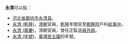 '''永清'''可以指：

* [[河北省|河北省]][[廊坊市|廊坊市]][[永清县|永清县]]。
* [[永清_(乾隆)|永清 (乾隆)]]，[[清朝|清朝]]官員，[[乾隆|乾隆]]年間官至[[都察院|都察院]]戶科[[給事中|給事中]]。
* [[永清_(嘉慶)|永清 (嘉慶)]]，清朝官員，曾任正監造[[員外郎|員外郎]]。
* [[永清_(年號)|永清 (年號)]]，[[臺灣民主國|臺灣民主國]]的年號。

{{消歧义|cat=二字中國相關消歧義}}
